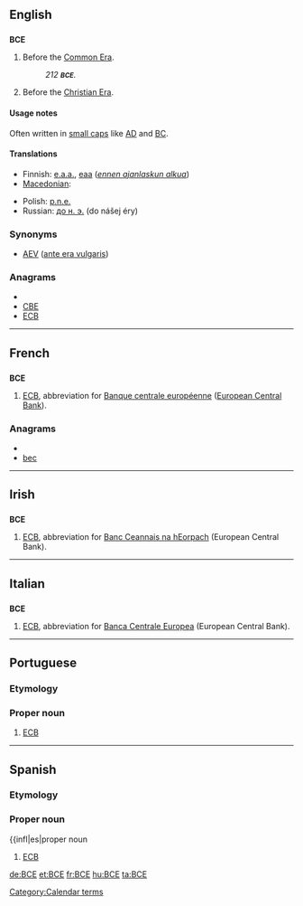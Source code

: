 {{also|B.C.E.|все|всё}}
==English==

==={{initialism}}===
'''BCE'''

# Before the [[Common Era]].
#: ''212 '''<small>BCE</small>'''.''
# Before the [[Christian Era]].

====Usage notes====
Often written in [[small caps]] like [[AD]] and [[BC]].

====Translations====
{{trans-top|before the common era}}
* Finnish: [[e.a.a.]], [[eaa]] (''[[ennen ajanlaskun alkua]]'')
* [[Macedonian]]: {{t|mk|п.н.е.|tr=pred nášata éra}}
{{trans-mid}}
* Polish: [[p.n.e.]] {{italbrac|przed naszą erą}}
* Russian: [[до н. э.]] (do nášej éry)
{{trans-bottom}}

===Synonyms===
* [[AEV]] ([[ante era vulgaris]])


===Anagrams===
* {{alphagram|bce}}
* [[CBE#English|CBE]]
* [[ECB#English|ECB]]


[[Category:Calendar terms]]

----

==French==

==={{initialism|fr}}===
'''BCE'''

# [[ECB]], abbreviation for [[Banque centrale européenne]] ([[European Central Bank]]).

===Anagrams===
* {{alphagram|bce}}
* [[bec#French|bec]]


----

==Irish==

==={{initialism|ga}}===
'''BCE'''

# [[ECB]], abbreviation for [[Banc Ceannais na hEorpach]] (European Central Bank).

----

==Italian==

==={{initialism|it}}===
'''BCE'''

# [[ECB]], abbreviation for [[Banca Centrale Europea]] (European Central Bank).

----

==Portuguese==

===Etymology===
{{initialism of |[[Banco Central Europeu]]||European Central Bank|lang=pt}}

===Proper noun===
{{infl|pt|proper noun}}

# [[ECB]]

----

==Spanish==

===Etymology===
{{initialism of |[[Banco Central Europeo]]||European Central Bank|lang=es}}

===Proper noun===
{{infl|es|proper noun

# [[ECB]]

[[de:BCE]]
[[et:BCE]]
[[fr:BCE]]
[[hu:BCE]]
[[ta:BCE]]